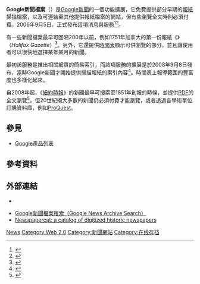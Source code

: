 {{Infobox website
|name           = Google新聞檔案
|url            = {{URL|https://news.google.com/newspapers}}
|type           = 新聞檔案
|language_count = 24
|language       = 英語，德語，法語，西班牙語，意大利語，波蘭語，葡萄牙語，漢語，日語，韓語，荷蘭語，阿拉伯語，希伯來語，挪威語，捷克語，匈牙利語，瑞典語，希臘語，俄語，印地文，泰盧固語，泰米爾語，土耳其語和馬拉雅拉姆語。
|registration   = 否
|owner          = Google
|author         = Google
|launch_date    = {{start date and age|2006|9}}
}}

'''Google新聞檔案'''（{{lang-en|Google News Archive}}）是[[Google新聞|Google新聞]]的一個功能擴展，它免費提供部分早期的[[報紙|報紙]]掃描檔案，以及可連結至其他提供報紙檔案的網站，但有些瀏覽全文時則必須付費。2006年9月5日，正式發布這項消息與服務<ref>{{en}}{{cite news |author=John Markoff |url=http://www.nytimes.com/2006/09/06/business/media/06google.html |title=Google to Offer Print-Archives Searches |work=[[紐約時報|紐約時報]] |date=2006-09-06 |accessdate=2011-03-27 |archive-date=2020-11-09 |archive-url=https://web.archive.org/web/20201109042515/http://www.nytimes.com/2006/09/06/business/media/06google.html |dead-url=no }}</ref><ref>{{zh}}{{cite news |author=李怡偉 |url=http://www.ithome.com.tw/itadm/article.php?c=39305 |title=Google新服務：可搜尋新聞到1700年代 |work=iThome online |date=2006-09-07 |accessdate=2011-03-27 }}{{dead link|date=2018年2月 |bot=InternetArchiveBot |fix-attempted=yes }}</ref>。

有一些新聞檔案最早可回溯200年以前，例如1751年加拿大的第一份報紙《{{tsl|en|Halifax Gazette|哈利法克斯公報}}》（''Halifax Gazette''）<ref>{{en}}{{cite news |author=WebProNews Staff |url=http://www.webpronews.com/google-buys-paperofrecord-newspaper-archive-2008-12 |title=Google Buys PaperOfRecord Newspaper Archive |work=WebProNews |date=2008-12-05 |accessdate=2011-05-09 |deadurl=yes |archiveurl=https://web.archive.org/web/20120428182431/http://www.webpronews.com/google-buys-paperofrecord-newspaper-archive-2008-12 |archivedate=2012-04-28 }}</ref>。另外，它還提供[[時間表|時間表]]顯示可供瀏覽的部分，並且讓使用者可以很快地選擇某年某月的新聞。

最初該服務是推出相關網頁的簡易索引，而該項服務的擴展是於2008年9月8日發布，當時Google新聞才開始提供掃描報紙的索引內容<ref>{{en}}{{cite web |first= |last= |authorlink= |coauthors= |title=Bringing history online, one newspaper at a time |url=http://googleblog.blogspot.com/2008/09/bringing-history-online-one-newspaper.html |quote=Today, we're launching an initiative to make more old newspapers accessible and searchable online by partnering with newspaper publishers to digitize millions of pages of news archives. |publisher=Google blog |date=September 8, 2008 |accessdate=2011-03-27 |archive-date=2011-07-03 |archive-url=https://web.archive.org/web/20110703055032/http://googleblog.blogspot.com/2008/09/bringing-history-online-one-newspaper.html |dead-url=no }}</ref>。時間表上報導範圍的豐富度也多樣化起來。 

自2008年起，《[[紐約時報|紐約時報]]》的新聞最早可搜索至1851年創報的時候，並提供[[PDF|PDF]]的全文瀏覽<ref>{{en}}{{cite news |author= |url=http://www.pressgazette.co.uk/story.asp?sectioncode=1&storycode=39132&c=1 |title=Guardian to charge £8 a day for searchable web archive |work=Press Gazette |date=2007-10-18 |accessdate=2011-05-09 |deadurl=yes |archiveurl=https://archive.is/20120910162002/http://www.pressgazette.co.uk/story.asp?sectioncode=1&storycode=39132&c=1 |archivedate=2012-09-10 }}</ref>。但20世紀絕大多數的新聞仍必須付費才能瀏覽，或者透過各學術單位訂購資料庫，例如[[ProQuest|ProQuest]]。

== 參見 ==
*[[Google產品列表|Google產品列表]]

== 參考資料 ==
{{reflist}}

== 外部連結 ==

* {{Official website|https://news.google.com/newspapers}}

*[http://news.google.com/archivesearch Google新聞檔案搜索（Google News Archive Search）]{{Wayback|url=http://news.google.com/archivesearch |date=20100706195116 }}
*[http://www.newspapercat.org Newspapercat: a catalog of digitized historic newspapers] {{Wayback|url=http://www.newspapercat.org/ |date=20201109215412 }}

{{Google Inc.}}

[[Category:Google搜尋|News]]
[[Category:Web_2.0|Category:Web 2.0]]
[[Category:新聞網站|Category:新聞網站]]
[[Category:在线存档|Category:在线存档]]